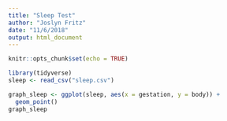 ```yaml
---
title: "Sleep Test"
author: "Joslyn Fritz"
date: "11/6/2018"
output: html_document
---
```


```r
knitr::opts_chunk$set(echo = TRUE)
```

```r
library(tidyverse)
sleep <- read_csv("sleep.csv")

graph_sleep <- ggplot(sleep, aes(x = gestation, y = body)) +
  geom_point()
graph_sleep
```

